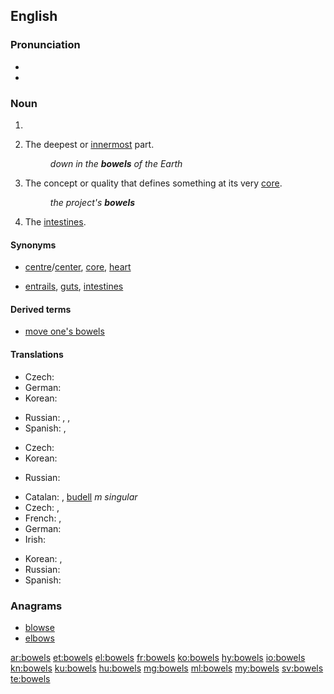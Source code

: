 ==English==

===Pronunciation===
* {{audio|en-us-bowels.ogg|Audio (US)|lang=en}}
* {{rhymes|aʊəlz|lang=en}}

===Noun===
{{head|en|noun plural form}}

# {{plural of|bowel|lang=en}}
# {{context|plural only|lang=en}} The deepest or [[innermost]] part.
#: ''down in the '''bowels''' of the Earth''
# {{context|plural only|lang=en}} The concept or quality that defines something at its very [[core]].
#: ''the project's '''bowels'''''
# {{context|plural only|lang=en}} The [[intestines]].

====Synonyms====
* {{sense|deepest or innermost part}} [[centre]]/[[center]], [[core]], [[heart]]
* {{sense|intestines}} [[entrails]], [[gut]]s, [[intestine]]s

====Derived terms====
* [[move one's bowels]]

====Translations====
{{trans-top|deepest or innermost part}}
* Czech: {{t+|cs|nitro|f}}
* German: {{t+|de|Tiefen|f}}
* Korean: {{t+|ko|알맹이}}
{{trans-mid}}
* Russian: {{t+|ru|нутро́|n}}, {{t+|ru|вну́тренности|f-p}}, {{t+|ru|не́дра|n-p}} {{qualifier|of the earth}}
* Spanish: {{t+|es|profundidades|f-p}}, {{t+|es|entrañas|p}}
{{trans-bottom}}

{{trans-top|concept or quality that defines something at its very core}}
* Czech: {{t+|cs|jádro|n}}
* Korean: {{t+|ko|알맹이}}
{{trans-mid}}
* Russian: {{t+|ru|ядро́|n}}
{{trans-bottom}}

{{trans-top|intestines}}
* Catalan: {{t|ca|intestins|m-p}}, [[budell]] ''m singular''
* Czech: {{t+|cs|střevo|n}}, {{t|cs|střeva|n-p}}
* French: {{t+|fr|entrailles|f-p}}, {{t+|fr|boyaux|m-p}}
* German: {{t+|de|Gedärme|f}}
* Irish: {{t|ga|inní|m-p}}
{{trans-mid}}
* Korean: {{t+|ko|배알}}, {{t+|ko|창자}}
* Russian: {{t+|ru|кишка|f-p|alt=кишки́}}
* Spanish: {{t+|es|intestinos|m}}
{{trans-bottom}}

===Anagrams===
* [[blowse#English|blowse]]
* [[elbows#English|elbows]]

[[ar:bowels]]
[[et:bowels]]
[[el:bowels]]
[[fr:bowels]]
[[ko:bowels]]
[[hy:bowels]]
[[io:bowels]]
[[kn:bowels]]
[[ku:bowels]]
[[hu:bowels]]
[[mg:bowels]]
[[ml:bowels]]
[[my:bowels]]
[[sv:bowels]]
[[te:bowels]]